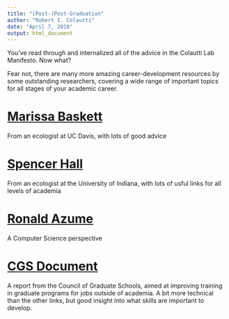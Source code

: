 ```yaml
---
title: "(Post-)Post-Graduation"
author: "Robert I. Colautti"
date: "April 7, 2018"
output: html_document
---
```


You've read through and internalized all of the advice in the Colautti Lab Manifesto. Now what?

Fear not, there are many more amazing career-development resources by some outstanding researchers, covering a wide range of important topics for all stages of your academic career.

# [Marissa Baskett](http://www.des.ucdavis.edu/faculty/baskett/links.html)

From an ecologist at UC Davis, with lots of good advice 

# [Spencer Hall](http://www.indiana.edu/~halllab/grad-student-resources.html)

From an ecologist at the University of Indiana, with lots of usful links for all levels of academia 

# [Ronald Azume](http://www.cs.unc.edu/~azuma/hitch4.html)

A Computer Science perspective 

# [CGS Document](http://cgsnet.org/ckfinder/userfiles/files/CGS_ProfDev_STEMGrads16_web.pdf)

A report from the Council of Graduate Schools, aimed at improving training in graduate programs for jobs outside of academia. A bit more technical than the other links, but good insight into what skills are important to develop.